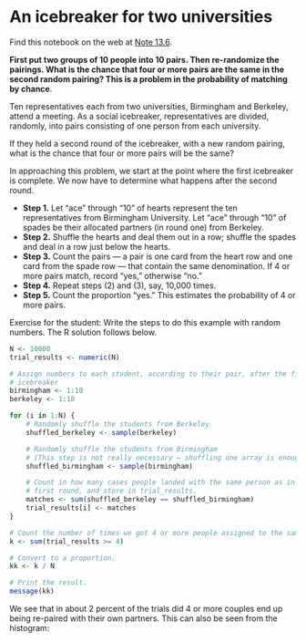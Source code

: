 # An icebreaker for two universities


Find this notebook on the web at
<a class="quarto-xref" href="https://resampling-stats.github.io/latest-r/probability_theory_4_finite.html#nte-university_icebreaker">Note <span>13.6</span></a>.

**First put two groups of 10 people into 10 pairs. Then re-randomize the
pairings. What is the chance that four or more pairs are the same in the
second random pairing? This is a problem in the probability of matching
by chance**.

Ten representatives each from two universities, Birmingham and Berkeley,
attend a meeting. As a social icebreaker, representatives are divided,
randomly, into pairs consisting of one person from each university.

If they held a second round of the icebreaker, with a new random
pairing, what is the chance that four or more pairs will be the same?

In approaching this problem, we start at the point where the first
icebreaker is complete. We now have to determine what happens after the
second round.

- **Step 1.** Let “ace” through “10” of hearts represent the ten
  representatives from Birmingham University. Let “ace” through “10” of
  spades be their allocated partners (in round one) from Berkeley.
- **Step 2.** Shuffle the hearts and deal them out in a row; shuffle the
  spades and deal in a row just below the hearts.
- **Step 3.** Count the pairs — a pair is one card from the heart row
  and one card from the spade row — that contain the same denomination.
  If 4 or more pairs match, record “yes,” otherwise “no.”
- **Step 4.** Repeat steps (2) and (3), say, 10,000 times.
- **Step 5.** Count the proportion “yes.” This estimates the probability
  of 4 or more pairs.

Exercise for the student: Write the steps to do this example with random
numbers. The R solution follows below.

```r
N <- 10000
trial_results <- numeric(N)

# Assign numbers to each student, according to their pair, after the first
# icebreaker
birmingham <- 1:10
berkeley <- 1:10

for (i in 1:N) {
    # Randomly shuffle the students from Berkeley
    shuffled_berkeley <- sample(berkeley)

    # Randomly shuffle the students from Birmingham
    # (This step is not really necessary — shuffling one array is enough to make the matching random.)
    shuffled_birmingham <- sample(birmingham)

    # Count in how many cases people landed with the same person as in the
    # first round, and store in trial_results.
    matches <- sum(shuffled_berkeley == shuffled_birmingham)
    trial_results[i] <- matches
}

# Count the number of times we got 4 or more people assigned to the same person
k <- sum(trial_results >= 4)

# Convert to a proportion.
kk <- k / N

# Print the result.
message(kk)
```

We see that in about 2 percent of the trials did 4 or more couples end
up being re-paired with their own partners. This can also be seen from
the histogram:
